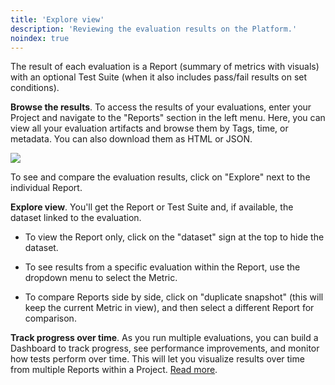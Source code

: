 ```yaml
---
title: 'Explore view'
description: 'Reviewing the evaluation results on the Platform.'
noindex: true
---
```


The result of each evaluation is a Report (summary of metrics with visuals) with an optional Test Suite (when it also includes pass/fail results on set conditions).

**Browse the results**. To access the results of your evaluations, enter your Project and navigate to the "Reports" section in the left menu. Here, you can view all your evaluation artifacts and browse them by Tags, time, or metadata. You can also download them as HTML or JSON.

![](/images/evals_browse_reports-min.png)

To see and compare the evaluation results, click on "Explore" next to the individual Report.

**Explore view**. You'll get the Report or Test Suite and, if available, the dataset linked to the evaluation.

* To view the Report only, click on the "dataset" sign at the top to hide the dataset.

* To see results from a specific evaluation within the Report, use the dropdown menu to select the Metric.

* To compare Reports side by side, click on "duplicate snapshot" (this will keep the current Metric in view), and then select a different Report for comparison.

**Track progress over time**. As you run multiple evaluations, you can build a Dashboard to track progress, see performance improvements, and monitor how tests perform over time. This will let you visualize results over time from multiple Reports within a Project. [Read more](/docs/platform/dashboard_overview).